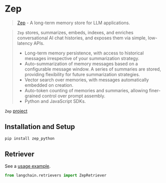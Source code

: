 # Zep

>[Zep](https://docs.getzep.com/) - A long-term memory store for LLM applications.

>`Zep` stores, summarizes, embeds, indexes, and enriches conversational AI chat histories, and exposes them via simple, low-latency APIs.
>- Long-term memory persistence, with access to historical messages irrespective of your summarization strategy.
>- Auto-summarization of memory messages based on a configurable message window. A series of summaries are stored, providing flexibility for future summarization strategies.
>- Vector search over memories, with messages automatically embedded on creation.
>- Auto-token counting of memories and summaries, allowing finer-grained control over prompt assembly.
>- Python and JavaScript SDKs.


`Zep` [project](https://github.com/getzep/zep) 

## Installation and Setup

```bash
pip install zep_python
```


## Retriever

See a [usage example](/docs/integrations/retrievers/zep_memorystore).

```python
from langchain.retrievers import ZepRetriever
```
